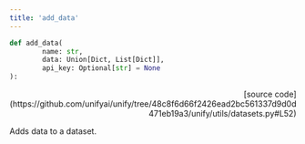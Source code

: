 ```yaml
---
title: 'add_data'
---
```


```python
def add_data(
        name: str,
        data: Union[Dict, List[Dict]],
        api_key: Optional[str] = None
):
```

<p align="right">[source code](https://github.com/unifyai/unify/tree/48c8f6d66f2426ead2bc561337d9d0d471eb19a3/unify/utils/datasets.py#L52)</p>

Adds data to a dataset.